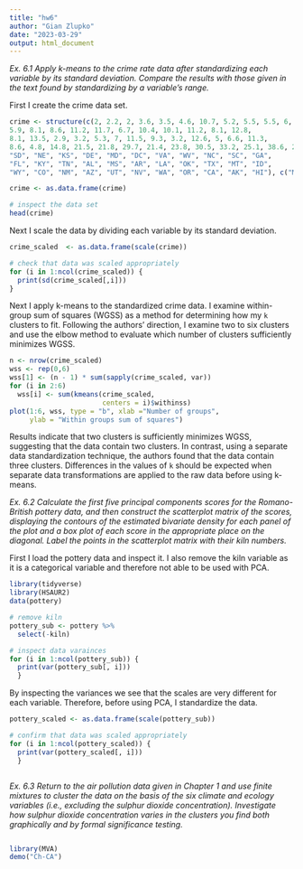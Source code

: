 ```yaml
---
title: "hw6"
author: "Gian Zlupko"
date: "2023-03-29"
output: html_document
---
```



*Ex. 6.1 Apply k-means to the crime rate data after standardizing each variable by its standard deviation. Compare the results with those given in the text found by standardizing by a variable’s range.*

First I create the crime data set.

```r
crime <- structure(c(2, 2.2, 2, 3.6, 3.5, 4.6, 10.7, 5.2, 5.5, 5.5, 6, 8.9, 11.3, 3.1, 2.5, 1.8, 9.2, 1, 4, 3.1, 4.4, 4.9, 9, 31, 7.1,
5.9, 8.1, 8.6, 11.2, 11.7, 6.7, 10.4, 10.1, 11.2, 8.1, 12.8,
8.1, 13.5, 2.9, 3.2, 5.3, 7, 11.5, 9.3, 3.2, 12.6, 5, 6.6, 11.3,
8.6, 4.8, 14.8, 21.5, 21.8, 29.7, 21.4, 23.8, 30.5, 33.2, 25.1, 38.6, 25.9, 32.4, 67.4, 20.1, 31.8, 12.5, 29.2, 11.6, 17.7, 24.6, 32.9, 56.9, 43.6, 52.4, 26.5, 18.9, 26.4, 41.3, 43.9, 52.7, 23.1, 47, 28.4, 25.8, 28.9, 40.1, 36.4, 51.6, 17.3, 20, 21.9, 42.3, 46.9, 43, 25.3, 64.9, 53.4, 51.1, 44.9, 72.7, 31, 28, 24, 22, 193, 119, 192, 514, 269, 152, 142, 90, 325, 301, 73, 102, 42, 170, 7, 16, 51, 80, 124, 304, 754, 106, 41, 88, 99, 214, 367, 83, 208, 112, 65, 80, 224, 107, 240, 20, 21, 22, 145, 130, 169, 59, 287, 135, 206, 343, 88, 106, 102, 92, 103, 331, 192, 205, 431, 265, 176, 235, 186, 434, 424, 162, 148, 179, 370, 32, 87,184, 252, 241, 476, 668, 167, 99, 354, 525, 319, 605, 222, 274, 408, 172, 278, 482, 285, 354, 118, 178, 243, 329, 538, 437, 180,354, 244, 286, 521, 401, 103, 803, 755, 949, 1071, 1294, 1198, 1221, 1071, 735, 988, 887, 1180, 1509, 783, 1004, 956, 1136, 385, 554, 748, 1188, 1042, 1296, 1728, 813, 625, 1225, 1340, 1453, 2221, 824, 1325, 1159, 1076, 1030, 1461, 1787, 2049, 783, 1003, 817, 1792, 1845, 1908, 915, 1604, 1861, 1967, 1696, 1162, 1339, 2347, 2208, 2697, 2189, 2568, 2758, 2924, 2822, 1654, 2574,2333, 2938, 3378, 2802, 2785, 2801, 2500, 2049, 1939, 2677, 3008, 3090, 2978, 4131, 2522, 1358, 2423, 2846, 2984, 4373, 1740, 2126, 2304, 1845, 2305, 3417, 3142, 3987, 3314, 2800, 3078, 4231, 3712, 4337, 4074, 3489, 4267, 4163, 3384, 3910, 3759, 164, 228, 181, 906, 705, 447, 637, 776, 354, 376, 328, 628, 800, 254, 288, 158, 439, 120, 99, 168, 258, 272, 545, 975, 219, 169, 208, 277, 430, 598, 193, 544, 267, 150, 195, 442, 649, 714, 215, 181, 169, 486, 343, 419, 223, 478, 315, 402, 762, 604, 328), .Dim = c(51L, 7L), .Dimnames = list(c("ME", "NH", "VT", "MA", "RI", "CT", "NY", "NJ", "PA", "OH", "IN", "IL", "MI", "WI", "MN", "IA", "MO", "ND",
"SD", "NE", "KS", "DE", "MD", "DC", "VA", "WV", "NC", "SC", "GA",
"FL", "KY", "TN", "AL", "MS", "AR", "LA", "OK", "TX", "MT", "ID",
"WY", "CO", "NM", "AZ", "UT", "NV", "WA", "OR", "CA", "AK", "HI"), c("Murder", "Rape", "Robbery", "Assault", "Burglary", "Theft","Vehicle")))

crime <- as.data.frame(crime)

# inspect the data set
head(crime)
```

Next I scale the data by dividing each variable by its standard deviation. 

```r
crime_scaled  <- as.data.frame(scale(crime))

# check that data was scaled appropriately 
for (i in 1:ncol(crime_scaled)) {
  print(sd(crime_scaled[,i]))
}
```


Next I apply k-means to the standardized crime data. I examine within-group sum of squares (WGSS) as a method for determining how my `k` clusters to fit. Following the authors' direction, I examine two to six clusters and use the elbow method to evaluate which number of clusters sufficiently minimizes WGSS. 


```r
n <- nrow(crime_scaled)
wss <- rep(0,6)
wss[1] <- (n - 1) * sum(sapply(crime_scaled, var))
for (i in 2:6)
  wss[i] <- sum(kmeans(crime_scaled, 
                       centers = i)$withinss)
plot(1:6, wss, type = "b", xlab ="Number of groups", 
     ylab = "Within groups sum of squares")
```

Results indicate that two clusters is sufficiently minimizes WGSS, suggesting that the data contain two clusters. In contrast, using a separate data standardization technique, the authors found that the data contain three clusters. Differences in the values of `k` should be expected when separate data transformations are applied to the raw data before using k-means. 



*Ex. 6.2 Calculate the first five principal components scores for the Romano- British pottery data, and then construct the scatterplot matrix of the scores, displaying the contours of the estimated bivariate density for each panel of the plot and a box plot of each score in the appropriate place on the diagonal. Label the points in the scatterplot matrix with their kiln numbers.*

First I load the pottery data and inspect it. I also remove the kiln variable as it is a categorical variable and therefore not able to be used with PCA. 
```r
library(tidyverse)
library(HSAUR2)
data(pottery)

# remove kiln 
pottery_sub <- pottery %>% 
  select(-kiln)

# inspect data varainces
for (i in 1:ncol(pottery_sub)) { 
  print(var(pottery_sub[, i]))
  }
```
By inspecting the variances we see that the scales are very different for each variable. Therefore, before using PCA, I standardize the data.

```r
pottery_scaled <- as.data.frame(scale(pottery_sub)) 

# confirm that data was scaled appropriately
for (i in 1:ncol(pottery_scaled)) { 
  print(var(pottery_scaled[, i]))
  }
```

```r

```




*Ex. 6.3 Return to the air pollution data given in Chapter 1 and use finite mixtures to cluster the data on the basis of the six climate and ecology variables (i.e., excluding the sulphur dioxide concentration). Investigate how sulphur dioxide concentration varies in the clusters you find both graphically and by formal significance testing.*


```r

```






```r
library(MVA)
demo("Ch-CA")
```



